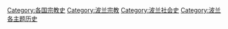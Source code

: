 [[Category:各国宗教史|Category:各国宗教史]]
[[Category:波兰宗教|Category:波兰宗教]]
[[Category:波兰社会史|Category:波兰社会史]]
[[Category:波兰各主题历史|Category:波兰各主题历史]]